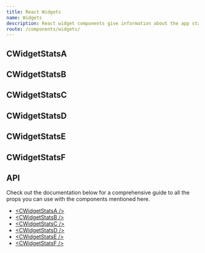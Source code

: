 ```yaml
---
title: React Widgets
name: Widgets
description: React widget components give information about the app statistics.
route: /components/widgets/
---
```


## CWidgetStatsA

<ExampleSnippet component="WidgetStatsAExample" componentName="React Widgets" />

## CWidgetStatsB

<ExampleSnippet component="WidgetStatsBExample" componentName="React Widgets" />

## CWidgetStatsC

<ExampleSnippet component="WidgetStatsCExample" componentName="React Widgets" />

## CWidgetStatsD

<ExampleSnippet component="WidgetStatsDExample" componentName="React Widgets" />

## CWidgetStatsE

<ExampleSnippet component="WidgetStatsEExample" componentName="React Widgets" />

## CWidgetStatsF

<ExampleSnippet component="WidgetStatsFExample" componentName="React Widgets" />

## API

Check out the documentation below for a comprehensive guide to all the props you can use with the components mentioned here.

- [&lt;CWidgetStatsA /&gt;](./api/#cwidgetstatsa)
- [&lt;CWidgetStatsB /&gt;](./api/#cwidgetstatsb)
- [&lt;CWidgetStatsC /&gt;](./api/#cwidgetstatsc)
- [&lt;CWidgetStatsD /&gt;](./api/#cwidgetstatsd)
- [&lt;CWidgetStatsE /&gt;](./api/#cwidgetstatse)
- [&lt;CWidgetStatsF /&gt;](./api/#cwidgetstatsf)
